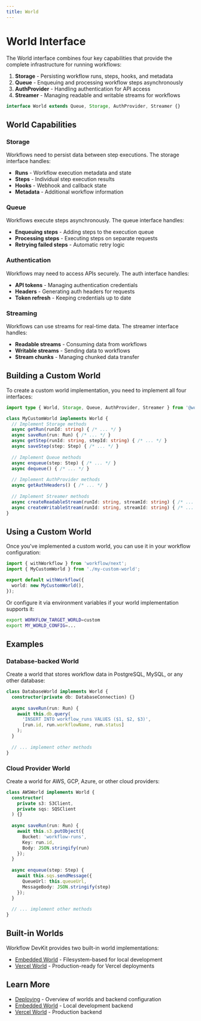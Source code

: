 ```yaml
---
title: World
---
```


# World Interface

The World interface combines four key capabilities that provide the complete infrastructure for running workflows:

1. **Storage** - Persisting workflow runs, steps, hooks, and metadata
2. **Queue** - Enqueuing and processing workflow steps asynchronously
3. **AuthProvider** - Handling authentication for API access
4. **Streamer** - Managing readable and writable streams for workflows

```typescript
interface World extends Queue, Storage, AuthProvider, Streamer {}
```

## World Capabilities

### Storage

Workflows need to persist data between step executions. The storage interface handles:

- **Runs** - Workflow execution metadata and state
- **Steps** - Individual step execution results
- **Hooks** - Webhook and callback state
- **Metadata** - Additional workflow information

### Queue

Workflows execute steps asynchronously. The queue interface handles:

- **Enqueuing steps** - Adding steps to the execution queue
- **Processing steps** - Executing steps on separate requests
- **Retrying failed steps** - Automatic retry logic

### Authentication

Workflows may need to access APIs securely. The auth interface handles:

- **API tokens** - Managing authentication credentials
- **Headers** - Generating auth headers for requests
- **Token refresh** - Keeping credentials up to date

### Streaming

Workflows can use streams for real-time data. The streamer interface handles:

- **Readable streams** - Consuming data from workflows
- **Writable streams** - Sending data to workflows
- **Stream chunks** - Managing chunked data transfer

## Building a Custom World

To create a custom world implementation, you need to implement all four interfaces:

```typescript
import type { World, Storage, Queue, AuthProvider, Streamer } from '@workflow/core';

class MyCustomWorld implements World {
  // Implement Storage methods
  async getRun(runId: string) { /* ... */ }
  async saveRun(run: Run) { /* ... */ }
  async getStep(runId: string, stepId: string) { /* ... */ }
  async saveStep(step: Step) { /* ... */ }
  
  // Implement Queue methods
  async enqueue(step: Step) { /* ... */ }
  async dequeue() { /* ... */ }
  
  // Implement AuthProvider methods
  async getAuthHeaders() { /* ... */ }
  
  // Implement Streamer methods
  async createReadableStream(runId: string, streamId: string) { /* ... */ }
  async createWritableStream(runId: string, streamId: string) { /* ... */ }
}
```

## Using a Custom World

Once you've implemented a custom world, you can use it in your workflow configuration:

```typescript
import { withWorkflow } from 'workflow/next';
import { MyCustomWorld } from './my-custom-world';

export default withWorkflow({
  world: new MyCustomWorld(),
});
```

Or configure it via environment variables if your world implementation supports it:

```bash
export WORKFLOW_TARGET_WORLD=custom
export MY_WORLD_CONFIG=...
```

## Examples

### Database-backed World

Create a world that stores workflow data in PostgreSQL, MySQL, or any other database:

```typescript
class DatabaseWorld implements World {
  constructor(private db: DatabaseConnection) {}
  
  async saveRun(run: Run) {
    await this.db.query(
      'INSERT INTO workflow_runs VALUES ($1, $2, $3)',
      [run.id, run.workflowName, run.status]
    );
  }
  
  // ... implement other methods
}
```

### Cloud Provider World

Create a world for AWS, GCP, Azure, or other cloud providers:

```typescript
class AWSWorld implements World {
  constructor(
    private s3: S3Client,
    private sqs: SQSClient
  ) {}
  
  async saveRun(run: Run) {
    await this.s3.putObject({
      Bucket: 'workflow-runs',
      Key: run.id,
      Body: JSON.stringify(run)
    });
  }
  
  async enqueue(step: Step) {
    await this.sqs.sendMessage({
      QueueUrl: this.queueUrl,
      MessageBody: JSON.stringify(step)
    });
  }
  
  // ... implement other methods
}
```

## Built-in Worlds

Workflow DevKit provides two built-in world implementations:

- [Embedded World](/docs/deploying/world/embedded-world) - Filesystem-based for local development
- [Vercel World](/docs/deploying/world/vercel-world) - Production-ready for Vercel deployments

## Learn More

- [Deploying](/docs/deploying) - Overview of worlds and backend configuration
- [Embedded World](/docs/deploying/world/embedded-world) - Local development backend
- [Vercel World](/docs/deploying/world/vercel-world) - Production backend
